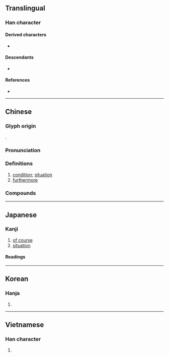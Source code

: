 {{also|况}}
{{character info/new}}
==Translingual==
{{stroke order|strokes=8}}

===Han character===
{{Han char|rn=85|rad=水|as=05|sn=8|four=36110|canj=ERHU|ids=⿰氵兄}}

====Derived characters====
* {{l|mul|𮭃}}

====Descendants====
* {{l|mul|况}}

====References====
* {{Han ref|kx=0615.010|dkj=17264|dj=1009.010|hdz=31586.020|uh=6CC1|ud=27841|bh=AA70|bd=43632}}

----

==Chinese==
{{zh-forms|s=况}}

===Glyph origin===
{{Han etym}}
{{Han compound|ls=psc|alt1=氵|水|兄|c1=s|c2=p|t1=river}}.

===Pronunciation===
{{zh-pron
|m=kuàng
|m-s=
|c=fong3
|c-t=
|g=
|h=pfs=khóng;gd=kong3
|j=
|mb=kua̿ng
|md=kuóng/huóng
|mn=hóng/qz,tw:hòng/xm,zz:khòng
|mn-t=
|w=2huaan
|x=
|mc=y
|oc=y
|cat=n,adv
}}

===Definitions===
{{zh-hanzi}}

# [[condition]]; [[situation]]
# [[furthermore]]

===Compounds===
{{zh-der|實況轉播|勢況|何況|情況|境況|實況錄影|市況|實況|情況證據|出狀況|戰況|景況|盛況|盛況空前|空前盛況|況迺|比況|況乎|窘況|病況|況且|況乃|狀況|每況愈下|現況|每下愈況|概況|況味|自況|而況|近況|路況}}

----

==Japanese==

===Kanji===
{{ja-kanji|grade=c|rs=水05}}

# [[of course]]
# [[situation]]

====Readings====
{{ja-readings
|goon=こう<くわう
|kanon=きょう<きやう<くゐやう
|kun=ま-して, いわ-んや<いは-んや, おもむき-
}}

----

==Korean==

===Hanja===
{{ko-hanja|hangeul=황|eumhun=|rv=hwang|mr=hwang|y=hwang}}

# {{rfdef|ko|sort=水05}}

----

==Vietnamese==

===Han character===
{{vi-hantu|huống|rs=水05}}

# {{rfdef|vi}}